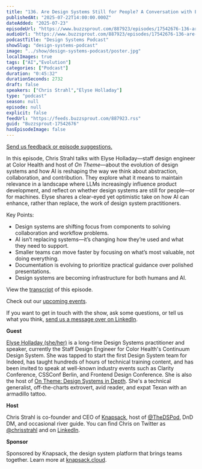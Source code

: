 ```yaml
---
title: "136. Are Design Systems Still for People? A Conversation with Elyse Holladay"
publishedAt: "2025-07-22T14:00:00.000Z"
dateAdded: "2025-07-23"
episodeUrl: "https://www.buzzsprout.com/887923/episodes/17542676-136-are-design-systems-still-for-people-a-conversation-with-elyse-holladay.mp3"
audioUrl: "https://www.buzzsprout.com/887923/episodes/17542676-136-are-design-systems-still-for-people-a-conversation-with-elyse-holladay.mp3"
podcastTitle: "Design Systems Podcast"
showSlug: "design-systems-podcast"
image: "../show/design-systems-podcast/poster.jpg"
localImages: true
tags: ["AI","Evolution"]
categories: ["Podcast"]
duration: "0:45:32"
durationSeconds: 2732
draft: false
speakers: ["Chris Strahl","Elyse Holladay"]
type: "podcast"
season: null
episode: null
explicit: false
feedUrl: "https://feeds.buzzsprout.com/887923.rss"
guid: "Buzzsprout-17542676"
hasEpisodeImage: false
---
```

[Send us feedback or episode suggestions.](https://www.buzzsprout.com/twilio/text_messages/887923/open_sms)

In this episode, Chris Strahl talks with Elyse Holladay—staff design engineer at Color Health and host of _On Theme_—about the evolution of design systems and how AI is reshaping the way we think about abstraction, collaboration, and contribution. They explore what it means to maintain relevance in a landscape where LLMs increasingly influence product development, and reflect on whether design systems are still for people—or for machines. Elyse shares a clear-eyed yet optimistic take on how AI can enhance, rather than replace, the work of design system practitioners.

Key Points:

-   Design systems are shifting focus from components to solving collaboration and workflow problems.
-   AI isn’t replacing systems—it’s changing how they’re used and what they need to support.
-   Smaller teams can move faster by focusing on what’s most valuable, not doing everything.
-   Documentation is evolving to prioritize practical guidance over polished presentations.
-   Design systems are becoming infrastructure for both humans and AI.

View the [transcript](https://docs.google.com/document/d/1R5b14nqFdfA31a2du2DcyOLI15e7Nz4Ok_f1ew2Mcs0/edit?usp=sharing) of this episode.

Check out our [upcoming events](https://www.knapsack.cloud/events).

If you want to get in touch with the show, ask some questions, or tell us what you think, [send us a message over on LinkedIn](https://www.linkedin.com/showcase/design-systems-podcast/?viewAsMember=true).

**Guest**

[Elyse Holladay (she/her)]( https://www.linkedin.com/in/elyseholladay/) is a long-time Design Systems practitioner and speaker, currently the Staff Design Engineer for Color Health's Continuum Design System. She was tapped to start the first Design System team for Indeed, has taught hundreds of hours of technical training content, and has been invited to speak at well-known industry events such as Clarity Conference, CSSConf Berlin, and Frontend Design Conference. She is also the host of [On Theme: Design Systems in Depth](https://www.designsystemsontheme.com). She's a technical generalist, off-the-charts extrovert, avid reader, and expat Texan with an armadillo tattoo.

**Host**

Chris Strahl is co-founder and CEO of [Knapsack](https://www.knapsack.cloud/), host of [@TheDSPod](https://twitter.com/thedspod), DnD DM, and occasional river guide. You can find Chris on Twitter as [@chrisstrahl](https://twitter.com/chrisstrahl) and on [LinkedIn](https://www.linkedin.com/in/chrisstrahl/).

**Sponsor**

Sponsored by Knapsack, the design system platform that brings teams together. Learn more at [knapsack.cloud](https://www.knapsack.cloud/?utm_source=podcast).
